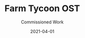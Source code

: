 ---
title: Farm Tycoon OST
subtitle: Commissioned Work
credits: ["Composition: Voia", "Mix: Voia", "Master: Voia"]
release: true
description: Collaborating with 1/3rd of No Collar Studios' Sleighted Sloth, Voia brings in a pastoral, relaxing soundtrack to UEFN's most popular farming simulator.
soundcloudSrc: https://w.soundcloud.com/player/?url=https%3A//api.soundcloud.com/playlists/1707945855&color=%232f883f&auto_play=false&hide_related=false&show_comments=true&show_user=true&show_reposts=false&show_teaser=true
imageSrc: ./cover.png
imageSrcAlt: A random image
links: ['#', '#', '#', '#']
rank: 1
date: 2021-04-01
---
